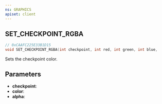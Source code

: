 ```yaml
---
ns: GRAPHICS
apiset: client
---
```

## SET_CHECKPOINT_RGBA

```c
// 0xCAAFC225E33B1D15
void SET_CHECKPOINT_RGBA(int checkpoint, int red, int green, int blue, int alpha);
```

Sets the checkpoint color.

## Parameters
* **checkpoint**:
* **color**:
* **alpha**: